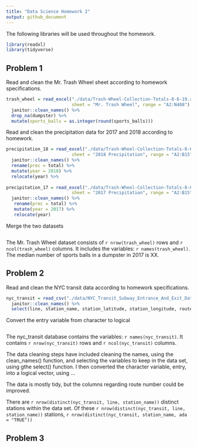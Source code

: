 ```yaml
---
title: "Data Science Homework 2"
output: github_document
---
```


The following libraries will be used throughout the homework. 

```r
library(readxl)
library(tidyverse)
```


## Problem 1

Read and clean the Mr. Trash Wheel sheet according to homework specifications. 

```r
trash_wheel = read_excel("./data/Trash-Wheel-Collection-Totals-8-6-19.xlsx", 
                         sheet = "Mr. Trash Wheel", range = "A2:N408") %>% 
  janitor::clean_names() %>% 
  drop_na(dumpster) %>% 
  mutate(sports_balls = as.integer(round(sports_balls)))
```

Read and clean the precipitation data for 2017 and 2018 according to homework.

```r
precipitation_18 = read_excel("./data/Trash-Wheel-Collection-Totals-8-6-19.xlsx", 
                         sheet = "2018 Precipitation", range = "A2:B15", col_names = TRUE) %>% 
  janitor::clean_names() %>% 
  rename(prec = total) %>% 
  mutate(year = 2018) %>% 
  relocate(year) %>% 
  
precipitation_17 = read_excel("./data/Trash-Wheel-Collection-Totals-8-6-19.xlsx", 
                         sheet = "2017 Precipitation", range = "A2:B15", col_names = TRUE) %>% 
  janitor::clean_names() %>% 
   rename(prec = total) %>% 
   mutate(year = 2017) %>% 
   relocate(year)

```

Merge the two datasets

```r

```


The Mr. Trash Wheel dataset consists of `r nrow(trash_wheel)` rows and `r ncol(trash_wheel)` columns. It includes the variables: `r names(trash_wheel)`. The median number of sports balls in a dumpster in 2017 is XX. 

## Problem 2

Read and clean the NYC transit data according to homework specifications. 

```r
nyc_transit = read_csv("./data/NYC_Transit_Subway_Entrance_And_Exit_Data.csv") %>% 
  janitor::clean_names() %>% 
  select(line, station_name, station_latitude, station_longitude, route1:route11, entry, entrance_type, vending, ada)
```

Convert the entry variable from character to logical

```r

```

The nyc_transit database contains the variables: `r names(nyc_transit)`. It contains `r nrow(nyc_transit)` rows and `r ncol(nyc_transit)` columns. 

The data cleaning steps have included cleaning the names, using the clean_names() function, and selecting the variables to keep in the data set, using gthe select() function. I then converted the character variable, entry, into a logical vector, using ...

The data is mostly tidy, but the columns regarding route number could be improved. 

There are `r nrow(distinct(nyc_transit, line, station_name))` distinct stations within the data set. Of these `r nrow(distinct(nyc_transit, line, station_name))` stations, `r nrow(distinct(nyc_transit, station_name, ada = "TRUE"))`


## Problem 3






